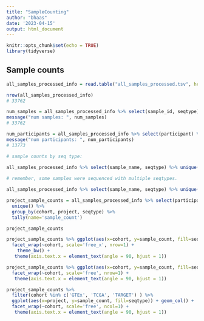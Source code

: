 ```yaml
---
title: "SampleCounting"
author: "bhaas"
date: '2023-04-15'
output: html_document
---
```


```r
knitr::opts_chunk$set(echo = TRUE)
library(tidyverse)
```


## Sample counts

```r

all_samples_processed_info = read.table("all_samples_processed.tsv", header=T, sep="\t", stringsAsFactors = F)

nrow(all_samples_processed_info)
# 33762

num_samples = all_samples_processed_info %>% select(sample_id, seqtype) %>% unique() %>% nrow()
message("num samples: ", num_samples)
# 33762

num_participants = all_samples_processed_info %>% select(participant) %>% unique() %>% nrow()
message("num participants: ", num_participants)
# 13773


```



```r
# sample counts by seq type:

all_samples_processed_info %>% select(sample_name, seqtype) %>% unique() %>% group_by(seqtype) %>% tally() %>% arrange(desc(n))
 
# remember, some samples were sequenced with multiple seqtypes.

```


```r

all_samples_processed_info %>% select(sample_name, seqtype) %>% unique() %>% group_by(seqtype) %>% tally() %>% arrange(desc(n)) %>% summarize(sum(n))

```



```r
project_sample_counts = all_samples_processed_info %>% select(participant, cohort, project, tumor_or_normal, seqtype) %>%
  unique() %>%
  group_by(cohort, project, seqtype) %>%
  tally(name='sample_count')

project_sample_counts

```

```r
project_sample_counts %>% ggplot(aes(x=cohort, y=sample_count, fill=seqtype)) + geom_col() + 
  facet_wrap(~cohort, scale='free_x', nrow=1) +
    theme_bw() +
   theme(axis.text.x = element_text(angle = 90, hjust = 1))
```




```r
project_sample_counts %>% ggplot(aes(x=cohort, y=sample_count, fill=seqtype)) + geom_col() + 
  facet_wrap(~cohort, scale='free', nrow=1) +
   theme(axis.text.x = element_text(angle = 90, hjust = 1))
```


```r
project_sample_counts %>%
  filter(cohort %in% c('GTEx', 'TCGA', 'TARGET') ) %>%
  ggplot(aes(x=project, y=sample_count, fill=seqtype)) + geom_col() + 
  facet_wrap(~cohort, scale='free', ncol=1) +
   theme(axis.text.x = element_text(angle = 90, hjust = 1))
```










